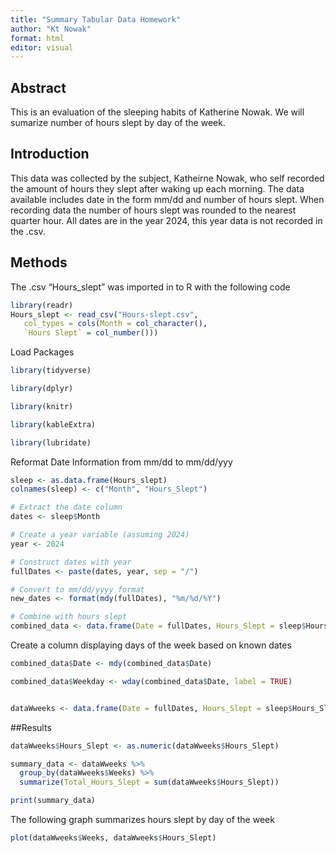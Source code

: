 ```yaml
---
title: "Summary Tabular Data Homework"
author: "Kt Nowak"
format: html
editor: visual
---
```


## Abstract

This is an evaluation of the sleeping habits of Katherine Nowak. We will sumarize number of hours slept by day of the week. 

## Introduction

This data was collected by the subject, Katheirne Nowak, who self recorded the amount of hours they slept after waking up each morning. The data available includes date in the form mm/dd and number of hours slept. When recording data the number of hours slept was rounded to the nearest quarter hour. All dates are in the year 2024, this year data is not recorded in the .csv. 

## Methods

The .csv "Hours_slept" was imported in to R with the following code
```r
library(readr)
Hours_slept <- read_csv("Hours-slept.csv", 
   col_types = cols(Month = col_character(), 
   `Hours Slept` = col_number()))

```

Load Packages

```r
library(tidyverse)

library(dplyr)

library(knitr)

library(kableExtra)

library(lubridate)
```
Reformat Date Information from mm/dd to mm/dd/yyy

```r


sleep <- as.data.frame(Hours_slept)
colnames(sleep) <- c("Month", "Hours_Slept")

# Extract the date column
dates <- sleep$Month

# Create a year variable (assuming 2024)
year <- 2024

# Construct dates with year
fullDates <- paste(dates, year, sep = "/")

# Convert to mm/dd/yyyy format
new_dates <- format(mdy(fullDates), "%m/%d/%Y")

# Combine with hours slept
combined_data <- data.frame(Date = fullDates, Hours_Slept = sleep$Hours_Slept)

```

Create a column displaying days of the week based on known dates
```r

combined_data$Date <- mdy(combined_data$Date)

combined_data$Weekday <- wday(combined_data$Date, label = TRUE)


dataWweeks <- data.frame(Date = fullDates, Hours_Slept = sleep$Hours_Slept, Weeks = combined_data$Weekday )

```

##Results

```r
dataWweeks$Hours_Slept <- as.numeric(dataWweeks$Hours_Slept)

summary_data <- dataWweeks %>%
  group_by(dataWweeks$Weeks) %>%
  summarize(Total_Hours_Slept = sum(dataWweeks$Hours_Slept))

print(summary_data)

```



The following graph summarizes hours slept by day of the week
```r

plot(dataWweeks$Weeks, dataWweeks$Hours_Slept)

```

